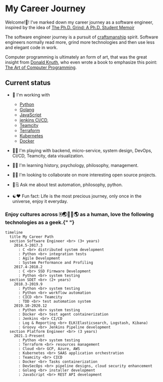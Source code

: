 # My Career Journey

Welcome!👋! I've marked down my career journey as a software engineer,
inspired by the idea of [The Ph.D. Grind: A Ph.D. Student Memoir](https://www.goodreads.com/en/book/show/15731248-the-ph-d-grind)

The software engineer journey is a pursuit of
[craftsmanship](https://manifesto.softwarecraftsmanship.org/) spirit.
Software engineers normally read more, grind more technologies and then use less and elegant code in work.

Computer programming is ultimately an form of art, that was the great insight from [Donald Knuth](https://en.wikipedia.org/wiki/Donald_Knuth), who even wrote a book to emphasize this point:
[The Art of Computer Programming](https://en.wikipedia.org/wiki/The_Art_of_Computer_Programming).

## Current status

- 🔭 I'm working with

  - [Python](https://www.python.org/)
  - [Golang](https://golang.org/)
  - [JavaScript](https://developer.mozilla.org/en-US/docs/Web/JavaScript)
  - [jenkins CI/CD](https://www.jenkins.io/doc/book/pipeline/),
  - [Teamcity](https://www.jetbrains.com/help/teamcity/teamcity-documentation.html)
  - [Terraform](https://www.terraform.io/)
  - [Kubernetes](https://kubernetes.io/)
  - [Docker](https://www.docker.com/)

- 🎵️🎶️ I'm playing with backend, micro-service, system design, DevOps, CI/CD, Teamcity, data visualization.

- 🌱🌳️ I'm learning history, psychology, philosophy, management.

- 🍻️🥂️ I'm looking to collaborate on more interesting open source projects.

- 💬🗒️ Ask me about test automation, philosophy, python.

- ☯️❤️ Fun fact: Life is the most precious journey, only once in the universe, enjoy it everyday.

<h3>
  Enjoy cultures across 🀄️🌏️🍁️🗽️🌎️ as a human, love the following
  technologies as a geek.{" "}
</h3>

```mermaid
timeline
  title My Career Path
  section Software Engineer <br> (3+ years)
    2014.5-2017.3 
      : C <br> distributed system development
      : Python <br> integration tests
      : Agile Development
      : System Performance and Profiling
    2017.4-2018.2
      : C <br> SSD Firmware Development
      : Python <br> system testing
  section SDET <br> (2+ years)
    2018.3-2019.9
      : Python <br> system testing
      : Python <br> workflow automation
      : CICD <br> Teamcity
      : TDD <br> test automation system
    2019.10-2020.12
      : Python <br> system testing
      : Docker <br> test agent containerization
      : Jenkins <br> CI/CD
      : Log & Reporting <br> ELK(Elasticsearch, Logstash, Kibana)
      : Groovy <br> Jenkins Pipeline development
  section Platform Engineer <br> (3 years)
    2021.1-Present 
      : Python <br> system testing
      : Terraform <br> resources management
      : Cloud <br> GCP, Azure, AWS
      : Kubernetes <br> SAAS application orchestration
      : Teamcity <br> CICD
      : Docker <br> Tasks containerization
      : DevSecOps <br> pipeline designs, cloud security enhancement
      : Golang <br> installer development
      : JavaScript <br> REST API development
```
